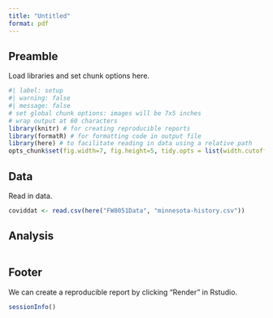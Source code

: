 ```yaml
---
title: "Untitled"
format: pdf
---
```




## Preamble

Load libraries and set chunk options here.

```r
#| label: setup
#| warning: false
#| message: false
# set global chunk options: images will be 7x5 inches
# wrap output at 60 characters 
library(knitr) # for creating reproducible reports
library(formatR) # for formatting code in output file
library(here) # to facilitate reading in data using a relative path
opts_chunk$set(fig.width=7, fig.height=5, tidy.opts = list(width.cutoff = 60), tidy = TRUE)  
```

## Data

Read in data.

```r
coviddat <- read.csv(here("FW8051Data", "minnesota-history.csv"))
```



## Analysis

```r

```


## Footer

We can create a reproducible report by clicking "Render" in Rstudio.
  
  

```r
sessionInfo()
```

